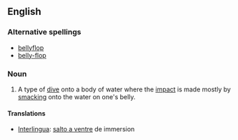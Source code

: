 ==English==

===Alternative spellings===
* [[bellyflop]]
* [[belly-flop]]

===Noun===
{{wikipedia|bellyflop}}
{{en-noun|sg=[[belly]] [[flop]]}}

# A type of [[dive]] onto a body of water where the [[impact]] is made mostly by [[smacking]] onto the water on one's belly.

====Translations====
* [[Interlingua]]: [[salto a ventre]] de immersion